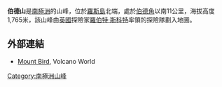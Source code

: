 {{unreferenced|time=2013-10-27T04:49:51+00:00}}
'''伯德山'''是[[南極洲|南極洲]]的山峰，位於[[羅斯島|羅斯島]]北端，處於[[伯德角|伯德角]]以南11公里，海拔高度1,765米，該山峰由[[英國|英國]]探險家[[羅伯特·斯科特|羅伯特·斯科特]]率領的探險隊劃入地圖。

==外部連結==
* [http://volcano.oregonstate.edu/vwdocs/volc_images/antarctica/bird.html Mount Bird]{{Wayback|url=http://volcano.oregonstate.edu/vwdocs/volc_images/antarctica/bird.html |date=20131029194449 }}, Volcano World

{{coord|77|16|S|166|45|E|source:GNIS|display=title}}

{{DEFAULTSORT:Mount Bird}}
[[Category:南極洲山峰|Category:南極洲山峰]]


{{RossIsland-geo-stub}}